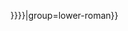 <includeonly>{{notelist|1={{{1|{{{refs|{{{notes|}}}}}}}}}|group=lower-roman}}</includeonly><noinclude>
{{documentation|Template:Notelist/doc}}
</noinclude>